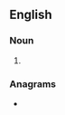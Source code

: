 ==English==

===Noun===
{{head|en|noun plural form}}

# {{plural of|amma|lang=en}}

===Anagrams===
* {{anagrams|en|Am. Sam.|Masam|ma mas|ma'ams|mamas}}